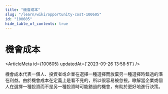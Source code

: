 ```yaml
---
title: "機會成本"
slug: "/learn/wiki/opportunity-cost-100605"
id: "100605"
hide_table_of_contents: true
---
```



# 機會成本

<ArticleMeta id={100605} updatedAt={'2023-09-26 13:58:51'} />
<div className='border-solid border-b border-t-0 my-4 border-[var(--ifm-color-gray-300)]' />

機會成本代表一個人、投資者或企業在選擇一種選擇而放棄另一種選擇時錯過的潛在利益。由於機會成本在定義上是看不見的，所以很容易被忽視。瞭解當企業或個人在選擇一種投資而不是另一種投資時可能錯過的機會，有助於更好地進行決策。
